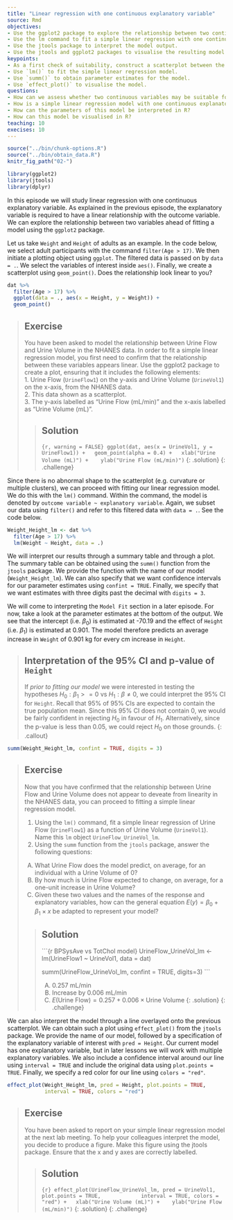 ---
title: "Linear regression with one continuous explanatory variable"
source: Rmd
objectives:
- Use the ggplot2 package to explore the relationship between two continuous variables.
- Use the lm command to fit a simple linear regression with one continuous explanatory variable.
- Use the jtools package to interpret the model output.
- Use the jtools and ggplot2 packages to visualise the resulting model.
keypoints: 
- As a first check of suitability, construct a scatterplot between the continuous variables.
- Use `lm()` to fit the simple linear regression model.
- Use `summ()` to obtain parameter estimates for the model.
- Use `effect_plot()` to visualise the model. 
questions: 
- How can we assess whether two continuous variables may be suitable for simple linear regression?
- How is a simple linear regression model with one continuous explanatory variable fit in R?
- How can the parameters of this model be interpreted in R?
- How can this model be visualised in R?
teaching: 10
execises: 10
---

```{r, include=FALSE}
source("../bin/chunk-options.R")
source("../bin/obtain_data.R")
knitr_fig_path("02-")
```

```{r load data, include=FALSE}
library(ggplot2)
library(jtools)
library(dplyr)
```

In this episode we will study linear regression with one continuous explanatory variable. As explained in the previous episode, the explanatory variable is required to have a linear relationship with the outcome variable. We can explore the relationship between two variables ahead of fitting a model using the `ggplot2` package.

Let us take `Weight` and `Height` of adults as an example. In the code below, we select adult participants with the command `filter(Age > 17)`. We then initiate a plotting object using `ggplot`. The filtered data is passed on by `data = .`. We select the variables of interest inside `aes()`. Finally, we create a scatterplot using `geom_point()`. Does the relationship look linear to you?

```{r Height vs Weight plot, warning = FALSE}
dat %>%
  filter(Age > 17) %>%
  ggplot(data = ., aes(x = Height, y = Weight)) +
  geom_point()
```

> ## Exercise  
> You have been asked to model the relationship between Urine Flow
> and Urine Volume in the NHANES data. In order to fit a simple 
> linear regression model, you first need to confirm 
> that the relationship between these
> variables appears linear. Use the ggplot2 package to create a plot,
> ensuring that it includes the following elements:  
> 1. Urine Flow (`UrineFlow1`) on the y-axis and Urine Volume
> (`UrineVol1`) on the x-axis, from the NHANES data.  
> 2. This data shown as a scatterplot.  
> 3. The y-axis labelled as "Urine Flow (mL/min)" and the x-axis labelled
> as "Urine Volume (mL)". 
>
> > ## Solution
> > 
> > ```{r, warning = FALSE}
> > ggplot(dat, aes(x = UrineVol1, y = UrineFlow1)) +
> >   geom_point(alpha = 0.4) +
> >   xlab("Urine Volume (mL)") + 
> >   ylab("Urine Flow (mL/min)")
> > ```
> {: .solution}
{: .challenge}



Since there is no abnormal shape to the scatterplot (e.g. curvature or multiple clusters), we can proceed with fitting our linear regression model. We do this with the `lm()` command. Within the command, the model is denoted by `outcome variable ~ explanatory variable`. Again, we subset our data using `filter()` and refer to this filtered data with `data = .`. See the code below. 

```{r fit Weigth vs Height}
Weight_Height_lm <- dat %>%
  filter(Age > 17) %>%
  lm(Weight ~ Height, data = .)
```

We will interpret our results through a summary table and through a plot. The summary table can be obtained using the `summ()` function from the `jtools` package. We provide the function with the name of our model (`Weight_Height_lm`). We can also specify that we want confidence intervals for our parameter estimates using `confint = TRUE`. Finally, we specify that we want estimates with three digits past the decimal with `digits = 3`.  

We will come to interpreting the `Model Fit` section in a later episode. For now, take a look at the parameter estimates at the bottom of the output. We see that the intercept (i.e. $\beta_0$) is estimated at -70.19 and the effect of `Height` (i.e. $\beta_1$) is estimated at 0.901. The model therefore predicts an average increase in `Weight` of 0.901 kg for every cm increase in `Height`.   

> ## Interpretation of the 95% CI and p-value of `Height`
> 
> If *prior to fitting our model* we were interested in testing the hypotheses 
> $H_0: \beta_1 > = 0$ vs $H_1: \beta \neq 0$, we could interpret the 95% CI 
> for `Height`. Recall that 95% of 95% CIs are expected to contain the true population 
> mean. Since this 95% CI does not contain 0, we would be fairly confident in rejecting 
> $H_0$ in favour of $H_1$. Alternatively, since the p-value is less than 0.05, 
> we could reject $H_0$ on those grounds. 
{: .callout}

```{r summ Weight_Height_lm}
summ(Weight_Height_lm, confint = TRUE, digits = 3)
```

> ## Exercise  
> Now that you have confirmed that the relationship between Urine Flow
> and Urine Volume does not appear to deveate from linearity in the NHANES data, 
> you can proceed to fitting a simple linear regression model.  
>   
> 1. Using the `lm()` command, fit a simple linear regression of Urine Flow
> (`UrineFlow1`) as a function of Urine Volume (`UrineVol1`). 
> Name this `lm` object `UrineFlow_UrineVol_lm`.  
> 2. Using the `summ` function from the `jtools` package, answer the following questions:
>   
> A) What Urine Flow does the model predict, on average,
> for an individual with a Urine Volume of 0?  
> B) By how much is Urine Flow expected to change, on average, for
> a one-unit increase in Urine Volume?  
> C) Given these two values and the names of the response and explanatory
> variables, how can the general equation $E(y) = \beta_0 + {\beta}_1 
> \times x$ be adapted to represent your model? 
>
> > ## Solution
> > 
> > ```{r BPSysAve vs TotChol model}
> > UrineFlow_UrineVol_lm <- lm(UrineFlow1 ~ UrineVol1, data = dat)
> > 
> > summ(UrineFlow_UrineVol_lm, confint = TRUE, digits=3)
> > ```
> > 
> > A) 0.257 mL/min  
> > B) Increase by 0.006 mL/min  
> > C) $E(\text{Urine Flow}) = 0.257 + 0.006 \times \text{Urine Volume}$
> {: .solution}
{: .challenge}

We can also interpret the model through a line overlayed onto the previous scatterplot. We can obtain such a plot using `effect_plot()` from the `jtools` package. We provide the name of our model, followed by a specification of the explanatory variable of interest with `pred = Height`. Our current model has one explanatory variable, but in later lessons we will work with multiple explanatory variables. We also include a confidence interval around our line using `interval = TRUE` and include the original data using `plot.points = TRUE`. Finally, we specify a red color for our line using `colors = "red"`. 

```{r effect plot weight vs height}
effect_plot(Weight_Height_lm, pred = Height, plot.points = TRUE,
            interval = TRUE, colors = "red")
```


> ## Exercise  
> You have been asked to report on your simple linear regression model at 
> the next lab meeting. To help your colleagues interpret the model, you
> decide to produce a figure. Make this figure using the jtools package.
> Ensure that the x and y axes are correctly labelled.
>
> > ## Solution
> > ```{r}
> > effect_plot(UrineFlow_UrineVol_lm, pred = UrineVol1, plot.points = TRUE,
> >             interval = TRUE, colors = "red") +
> >   xlab("Urine Volume (mL)") + 
> >   ylab("Urine Flow (mL/min)")
> > ```
> {: .solution}
{: .challenge}


